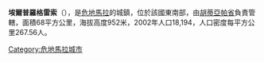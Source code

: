 {{Coord|14|21|N|89|51|W|display=title}}

'''埃爾普羅格雷索'''（{{lang-es|El Progreso}}），是[[危地馬拉|危地馬拉]]的城鎮，位於該國東南部，由[[胡蒂亞帕省|胡蒂亞帕省]]負責管轄，面積68平方公里，海拔高度952米，2002年人口18,194，人口密度每平方公里267.56人。

{{Guatemala-geo-stub}}
[[Category:危地馬拉城市|Category:危地馬拉城市]]